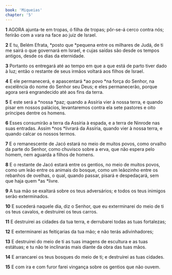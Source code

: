 ```yaml
---
book: 'Miqueias'
chapter: '5'
---
```


**1** AGORA ajunta-te em tropas, ó filha de tropas; pôr-se-á cerco contra nós; ferirão com a vara na face ao juiz de Israel.

**2** E tu, Belém Efrata, *posto que *pequena entre os milhares de Judá, de ti me sairá o que governará em Israel, e cujas saídas são desde os tempos antigos, desde os dias da eternidade.

**3** Portanto os entregará até ao tempo em que a que está de parto tiver dado à luz; então o restante de seus irmãos voltará aos filhos de Israel.

**4** E ele permanecerá, e apascentará *ao povo *na força do Senhor, na excelência do nome do Senhor seu Deus; e eles permanecerão, porque agora será engrandecido até aos fins da terra.

**5** E este será a *nossa *paz; quando a Assíria vier à nossa terra, e quando pisar em nossos palácios, levantaremos contra ela sete pastores e oito príncipes dentre os homens.

**6** Esses consumirão a terra da Assíria à espada, e a terra de Ninrode nas suas entradas. Assim *nos *livrará da Assíria, quando vier à nossa terra, e quando calcar os nossos termos.

**7** E o remanescente de Jacó estará no meio de muitos povos, como orvalho da parte do Senhor, como chuvisco sobre a erva, que não espera pelo homem, nem aguarda a filhos de homens.

**8** E o restante de Jacó estará entre os gentios, no meio de muitos povos, como um leão entre os animais do bosque, como um leãozinho entre os rebanhos de ovelhas, o qual, quando passar, pisará e despedaçará, sem que haja quem *as *livre.

**9** A tua mão se exaltará sobre os teus adversários; e todos os teus inimigos serão exterminados.

**10** E sucederá naquele dia, diz o Senhor, que eu exterminarei do meio de ti os teus cavalos, e destruirei os teus carros.

**11** E destruirei as cidades da tua terra, e derrubarei todas as tuas fortalezas;

**12** E exterminarei as feitiçarias da tua mão; e não terás adivinhadores;

**13** E destruirei do meio de ti as tuas imagens de escultura e as tuas estátuas; e tu não te inclinarás mais diante da obra das tuas mãos.

**14** E arrancarei os teus bosques do meio de ti; e destruirei as tuas cidades.

**15** E com ira e com furor farei vingança sobre os gentios que não ouvem.
